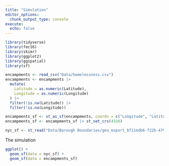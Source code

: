 ```yaml
---
title: "Simulation"
editor_options: 
  chunk_output_type: console
execute:
  echo: false
---
```


```r
library(tidyverse)
library(fec16)
library(skimr)
library(ggplot2)
library(ggspatial)
library(sf)
```

```r
encampments <- read_csv("Data/homelessness.csv")
encampments <- encampments |>
  mutate(
    Latitude = as.numeric(Latitude),
    Longitude = as.numeric(Longitude)
  ) |> 
  filter(!is.na(Latitude)) |> 
  filter(!is.na(Longitude))

encampments_sf <- st_as_sf(encampments, coords = c("Longitude", "Latitude"), remove = TRUE)
encampments_sf <- encampments_sf |> st_set_crs(4326)

nyc_sf <- st_read("Data/Borough Boundaries/geo_export_b711edb6-f22b-4799-a1ca-fb9c325f7f7e.shp") |> st_transform(4326)
```

The simulation

```r
ggplot() +
  geom_sf(data = nyc_sf) +
  geom_sf(data = encampments_sf) 
```

